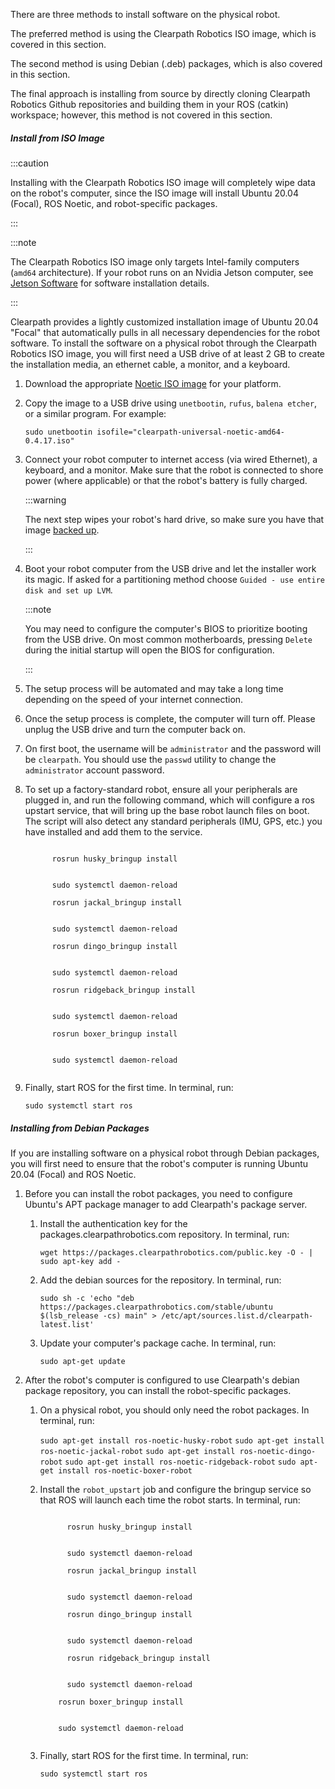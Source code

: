 
There are three methods to install software on the physical robot.

The preferred method is using the Clearpath Robotics ISO image, which is covered in this section.

The second method is using Debian (.deb) packages, which is also covered in this section.

The final approach is installing from source by directly cloning Clearpath Robotics Github
repositories and building them in your ROS (catkin) workspace; however, this method is not
covered in this section.

##### Install from ISO Image

:::caution

Installing with the Clearpath Robotics ISO image will completely wipe data on the robot's computer, since the ISO image will install Ubuntu 20.04 (Focal), ROS Noetic, and robot-specific packages.

:::

:::note

The Clearpath Robotics ISO image only targets Intel-family computers (`amd64` architecture).
If your robot runs on an Nvidia Jetson computer, see
[Jetson Software](/docs/computers/jetson/jetson_software) for software installation details.

:::

Clearpath provides a lightly customized installation image of Ubuntu 20.04 "Focal" that automatically pulls in all necessary dependencies for the robot software.
To install the software on a physical robot through the Clearpath Robotics ISO image, you will first need a USB drive of at least 2 GB to create the installation media, an ethernet cable, a monitor, and a keyboard.

1.  Download the appropriate [Noetic ISO image](https://packages.clearpathrobotics.com/stable/images/latest/noetic-focal/) for your platform.

2.  Copy the image to a USB drive using `unetbootin`, `rufus`, `balena etcher`, or a similar program. For example:

    ```
    sudo unetbootin isofile="clearpath-universal-noetic-amd64-0.4.17.iso"
    ```

3.  Connect your robot computer to internet access (via wired Ethernet), a keyboard, and a monitor.
    Make sure that the robot is connected to shore power (where applicable) or that the robot's battery is fully charged.

    :::warning

    The next step wipes your robot's hard drive, so make sure you have that image [backed up](#performing-a-backup).

    :::

4.  Boot your robot computer from the USB drive and let the installer work its magic. If asked for a partitioning method
    choose `Guided - use entire disk and set up LVM`.

    :::note

    You may need to configure the computer's BIOS to prioritize booting from the USB drive.
    On most common motherboards, pressing `Delete` during the initial startup will open the BIOS for configuration.

    :::

5.  The setup process will be automated and may take a long time depending on the speed of your internet connection.
6.  Once the setup process is complete, the computer will turn off.
    Please unplug the USB drive and turn the computer back on.
7.  On first boot, the username will be `administrator` and the password will be `clearpath`.
    You should use the `passwd` utility to change the `administrator` account password.
8.  To set up a factory-standard robot, ensure all your peripherals are plugged in, and run the following command, which will configure a ros upstart service, that will bring up the base robot launch files on boot.
    The script will also detect any standard peripherals (IMU, GPS, etc.) you have installed and add them to the service.

    <Tabs groupId="ros_versions">
      <TabItem
        value="husky"
        label="Husky"
        default
      >
        <code>
          rosrun husky_bringup install
          <br />
          sudo systemctl daemon-reload
        </code>
      </TabItem>
      <TabItem
        value="jackal"
        label="Jackal"
      >
        <code>
          rosrun jackal_bringup install
          <br />
          sudo systemctl daemon-reload
        </code>
      </TabItem>
      <TabItem
        value="dingo"
        label="Dingo"
      >
        <code>
          rosrun dingo_bringup install
          <br />
          sudo systemctl daemon-reload
        </code>
      </TabItem>
      <TabItem
        value="ridgeback"
        label="Ridgeback"
      >
        <code>
          rosrun ridgeback_bringup install
          <br />
          sudo systemctl daemon-reload
        </code>
      </TabItem>
      <TabItem
        value="boxer"
        label="Boxer"
      >
        <code>
          rosrun boxer_bringup install
          <br />
          sudo systemctl daemon-reload
        </code>
      </TabItem>
    </Tabs>

9.  Finally, start ROS for the first time. In terminal, run:

    ```
    sudo systemctl start ros
    ```

##### Installing from Debian Packages

If you are installing software on a physical robot through Debian packages, you will first
need to ensure that the robot's computer is running Ubuntu 20.04 (Focal) and ROS Noetic.

1. Before you can install the robot packages, you need to configure Ubuntu's APT package
   manager to add Clearpath's package server.

   1. Install the authentication key for the packages.clearpathrobotics.com repository. In terminal, run:

      ```
      wget https://packages.clearpathrobotics.com/public.key -O - | sudo apt-key add -
      ```

   2. Add the debian sources for the repository. In terminal, run:

      ```
      sudo sh -c 'echo "deb https://packages.clearpathrobotics.com/stable/ubuntu $(lsb_release -cs) main" > /etc/apt/sources.list.d/clearpath-latest.list'
      ```

   3. Update your computer's package cache. In terminal, run:

      ```
      sudo apt-get update
      ```

2. After the robot's computer is configured to use Clearpath's debian package repository,
   you can install the robot-specific packages.

   1. On a physical robot, you should only need the robot packages. In terminal, run:

      <Tabs groupId="ros_versions">
        <TabItem
          value="husky"
          label="Husky"
          default
        >
          <code>sudo apt-get install ros-noetic-husky-robot</code>
        </TabItem>
        <TabItem
          value="jackal"
          label="Jackal"
        >
          <code>sudo apt-get install ros-noetic-jackal-robot</code>
        </TabItem>
        <TabItem
          value="dingo"
          label="Dingo"
        >
          <code>sudo apt-get install ros-noetic-dingo-robot</code>
        </TabItem>
        <TabItem
          value="ridgeback"
          label="Ridgeback"
        >
          <code>sudo apt-get install ros-noetic-ridgeback-robot</code>
        </TabItem>
        <TabItem
          value="boxer"
          label="Boxer"
        >
          <code>sudo apt-get install ros-noetic-boxer-robot</code>
        </TabItem>
      </Tabs>

   2. Install the `robot_upstart` job and configure the bringup service so that ROS will launch each time the robot starts. In terminal, run:

      <Tabs groupId="ros_versions">
        <TabItem
          value="husky"
          label="Husky"
          default
        >
          <code>
            rosrun husky_bringup install
            <br />
            sudo systemctl daemon-reload
          </code>
        </TabItem>
        <TabItem
          value="jackal"
          label="Jackal"
        >
          <code>
            rosrun jackal_bringup install
            <br />
            sudo systemctl daemon-reload
          </code>
        </TabItem>
        <TabItem
          value="dingo"
          label="Dingo"
        >
          <code>
            rosrun dingo_bringup install
            <br />
            sudo systemctl daemon-reload
          </code>
        </TabItem>
        <TabItem
          value="ridgeback"
          label="Ridgeback"
        >
          <code>
            rosrun ridgeback_bringup install
            <br />
            sudo systemctl daemon-reload
          </code>
        </TabItem>
        <TabItem
        value="boxer"
        label="Boxer"
      >
        <code>
          rosrun boxer_bringup install
          <br />
          sudo systemctl daemon-reload
        </code>
      </TabItem>
      </Tabs>

   3. Finally, start ROS for the first time. In terminal, run:

      ```
      sudo systemctl start ros
      ```
